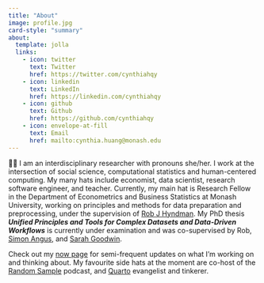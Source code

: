 ```yaml
---
title: "About"
image: profile.jpg
card-style: "summary"
about:
  template: jolla
  links:
    - icon: twitter
      text: Twitter
      href: https://twitter.com/cynthiahqy
    - icon: linkedin
      text: LinkedIn
      href: https://linkedin.com/cynthiahqy
    - icon: github
      text: Github
      href: https://github.com/cynthiahqy
    - icon: envelope-at-fill
      text: Email
      href: mailto:cynthia.huang@monash.edu
---
```


🧙‍♀️ I am an interdisciplinary researcher with pronouns she/her. I work at the intersection of social science, computational statistics and human-centered computing. My many hats include economist, data scientist, research software engineer, and teacher. Currently, my main hat is Research Fellow in the Department of Econometrics and Business Statistics at Monash University, working on principles and methods for data preparation and preprocessing, under the supervision of [Rob J Hyndman](https://robjhyndman.com). My PhD thesis **_Unified Principles and Tools for Complex Datasets and Data-Driven Workflows_** is currently under examination and was co-supervised by Rob, [Simon Angus](https://research.monash.edu/en/persons/simon-angus), and [Sarah Goodwin](https://research.monash.edu/en/persons/sarah-goodwin).

Check out my [now page](now.qmd) for semi-frequent updates on what I'm working on and thinking about. My favourite side hats at the moment are co-host of the [Random Sample](https://www.therandomsample.com.au/) podcast, and [Quarto](https://quarto.org) evangelist and tinkerer.


<!-- 🤹🏻This blog is a seed nursery for holding ideas, thoughts and projects I'm juggling while I build my [digital garden](https://maggieappleton.com/garden-history). Expect anything from machine learning, data wrangling, reproducible workflows, teaching pedagogy to half-formed opinions on social issues, personal data-viz, and winding journeys through my special interests of the moment. -->

<!-- ## Interviews and Profiles

About me, published by:

-   Australian Research Data Commons (May 2023): [Shaping Research Software: An Interview With Cynthia Huang](https://ardc.edu.au/article/shaping-research-software-an-interview-with-cynthia-huang/)
-   Monash Data Future Institute (Mar 2022): [Monash Data Futures Institute PhD Students](https://www.monash.edu/data-futures-institute/about-us/people/monash-data-futures-institute-phd-students) -->
